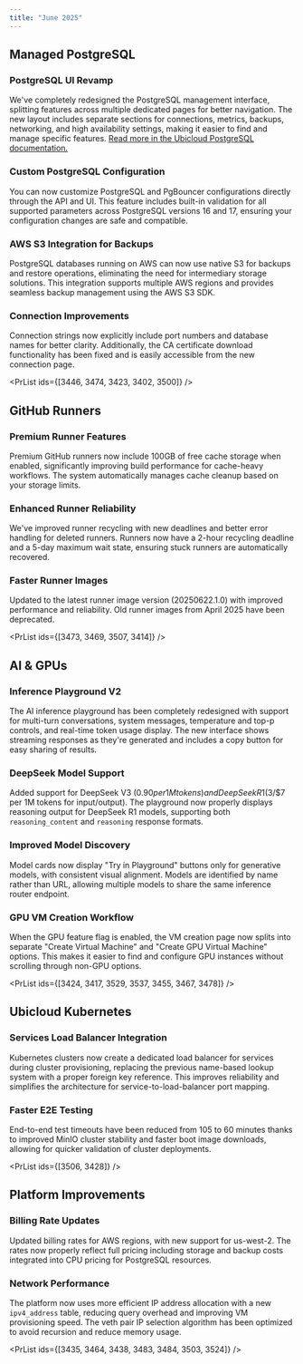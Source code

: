```yaml
---
title: "June 2025"
---
```



## Managed PostgreSQL

### PostgreSQL UI Revamp

We've completely redesigned the PostgreSQL management interface, splitting features across multiple dedicated pages for better navigation. The new layout includes separate sections for connections, metrics, backups, networking, and high availability settings, making it easier to find and manage specific features. [Read more in the Ubicloud PostgreSQL documentation.](https://www.ubicloud.com/docs/managed-postgresql)

### Custom PostgreSQL Configuration

You can now customize PostgreSQL and PgBouncer configurations directly through the API and UI. This feature includes built-in validation for all supported parameters across PostgreSQL versions 16 and 17, ensuring your configuration changes are safe and compatible.

### AWS S3 Integration for Backups

PostgreSQL databases running on AWS can now use native S3 for backups and restore operations, eliminating the need for intermediary storage solutions. This integration supports multiple AWS regions and provides seamless backup management using the AWS S3 SDK.

### Connection Improvements

Connection strings now explicitly include port numbers and database names for better clarity. Additionally, the CA certificate download functionality has been fixed and is easily accessible from the new connection page.

<PrList ids={[3446, 3474, 3423, 3402, 3500]} />

## GitHub Runners

### Premium Runner Features

Premium GitHub runners now include 100GB of free cache storage when enabled, significantly improving build performance for cache-heavy workflows. The system automatically manages cache cleanup based on your storage limits.

### Enhanced Runner Reliability

We've improved runner recycling with new deadlines and better error handling for deleted runners. Runners now have a 2-hour recycling deadline and a 5-day maximum wait state, ensuring stuck runners are automatically recovered.

### Faster Runner Images

Updated to the latest runner image version (20250622.1.0) with improved performance and reliability. Old runner images from April 2025 have been deprecated.

<PrList ids={[3473, 3469, 3507, 3414]} />

## AI & GPUs

### Inference Playground V2

The AI inference playground has been completely redesigned with support for multi-turn conversations, system messages, temperature and top-p controls, and real-time token usage display. The new interface shows streaming responses as they're generated and includes a copy button for easy sharing of results.

### DeepSeek Model Support

Added support for DeepSeek V3 ($0.90 per 1M tokens) and DeepSeek R1 ($3/$7 per 1M tokens for input/output). The playground now properly displays reasoning output for DeepSeek R1 models, supporting both `reasoning_content` and `reasoning` response formats.

### Improved Model Discovery

Model cards now display "Try in Playground" buttons only for generative models, with consistent visual alignment. Models are identified by name rather than URL, allowing multiple models to share the same inference router endpoint.

### GPU VM Creation Workflow

When the GPU feature flag is enabled, the VM creation page now splits into separate "Create Virtual Machine" and "Create GPU Virtual Machine" options. This makes it easier to find and configure GPU instances without scrolling through non-GPU options.

<PrList ids={[3424, 3417, 3529, 3537, 3455, 3467, 3478]} />

## Ubicloud Kubernetes

### Services Load Balancer Integration

Kubernetes clusters now create a dedicated load balancer for services during cluster provisioning, replacing the previous name-based lookup system with a proper foreign key reference. This improves reliability and simplifies the architecture for service-to-load-balancer port mapping.

### Faster E2E Testing

End-to-end test timeouts have been reduced from 105 to 60 minutes thanks to improved MinIO cluster stability and faster boot image downloads, allowing for quicker validation of cluster deployments.

<PrList ids={[3506, 3428]} />

## Platform Improvements

### Billing Rate Updates

Updated billing rates for AWS regions, with new support for us-west-2. The rates now properly reflect full pricing including storage and backup costs integrated into CPU pricing for PostgreSQL resources.

### Network Performance

The platform now uses more efficient IP address allocation with a new `ipv4_address` table, reducing query overhead and improving VM provisioning speed. The veth pair IP selection algorithm has been optimized to avoid recursion and reduce memory usage.

<PrList ids={[3435, 3464, 3438, 3483, 3484, 3503, 3524]} />